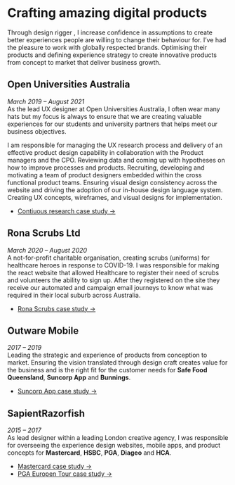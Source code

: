 <Seo
  title="Work"
/>



# Crafting amazing digital products

Through design <Fragment><RoughNotation type="underline" show={true}  strokeWidth={3}>rigger</RoughNotation></Fragment>
, I increase confidence in assumptions to create better experiences people are willing to change their behaviour for. I’ve had the pleasure to work with <Fragment><RoughNotation type="underline" show={true} strokeWidth={3}>globally respected</RoughNotation></Fragment> brands. Optimising their products and defining experience strategy to create innovative products from concept to market that deliver business growth.

## Open Universities Australia
_March 2019 – August 2021_  
As the lead UX designer at Open Universities Australia, I often wear many hats but my focus is always to ensure that we are creating valuable experiences for our students and university partners that helps meet our business objectives.

I am responsible for managing the UX research process and delivery of an effective product design capability in collaboration with the Product managers and the CPO. Reviewing data and coming up with hypotheses on how to improve processes and products. Recruiting, developing and motivating a team of product designers embedded within the cross functional product teams. Ensuring visual design consistency across the website and driving the adoption of our in-house design language system. Creating UX concepts, wireframes, and visual designs for implementation. 
- [Contiuous research case study →](/oua)
      
## Rona Scrubs Ltd
_March 2020 – August 2020_  
A not-for-profit charitable organisation, creating scrubs (uniforms) for healthcare heroes in response to COVID-19.  I was responsible for making the react website that allowed Healthcare to register their need of scrubs and volunteers the ability to sign up. After they registered on the site they receive our automated and campaign email journeys to know what was required in their local suburb across Australia.
- [Rona Scrubs case study →](/ronascrubs)

## Outware Mobile
_2017 – 2019_  
Leading the strategic and experience of products from conception to market. Ensuring the vision translated through design craft creates value for the business and is the right fit for the customer needs for **Safe Food Queensland**, **Suncorp App** and **Bunnings**.
- [Suncorp App case study →](/suncorp)


## SapientRazorfish
_2015 – 2017_  
As lead designer within a leading London creative agency, I was responsible for overseeing the experience design websites, mobile apps, and product concepts for **Mastercard**, **HSBC**, **PGA**, **Diageo** and **HCA**.
- [Mastercard case study →](/mastercard)
- [PGA Europen Tour case study →](/european-tour)              
  